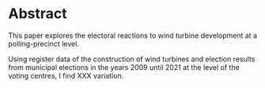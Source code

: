 
\thispagestyle{empty}
\vfill
\center

# Abstract {.unnumbered .unlisted}

\flushleft
\vspace{0.5cm}

This paper explores the electoral reactions to wind turbine development at a polling-precinct level.

Using register data of the construction of wind turbines and election results from municipal elections in the years 2009 until 2021 at the level of the voting centres, I find XXX variation.

\vfill\vfill
